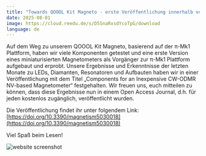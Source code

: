 ```yaml
---
title: "Towards QOOOL Kit Magneto - erste Veröffentlichung innerhalb von QOOOL Sensing"
date: 2025-08-01
image: https://cloud.reedu.de/s/D5SnaRxsdYcoTpG/download
language: de
---
```


Auf dem Weg zu unserem QOOOL Kit Magneto, basierend auf der π-Mk1 Plattform, haben wir viele Komponenten getestet und eine erste Version eines miniaturisierten Magnetometers als Vorgänger zur π-Mk1 Plattform aufgebaut und erprobt. Unsere Ergebnisse und Erkenntnisse der letzten Monate zu LEDs, Diamanten, Resonatoren und Aufbauten haben wir in einer Veröffentlichung mit dem Titel „Components for an Inexpensive CW-ODMR NV-based Magnetometer“ festgehalten. Wir freuen uns, euch mitteilen zu können, dass diese Ergebnisse nun in einem Open Access Journal, d.h. für jeden kostenlos zugänglich, veröffentlicht wurden.

Die Veröffentlichung findet ihr unter folgendem Link: [https://doi.org/10.3390/magnetism5030018](https://doi.org/10.3390/magnetism5030018)

Viel Spaß beim Lesen! 

![website screenshot](https://cloud.reedu.de/s/D5SnaRxsdYcoTpG/download)



